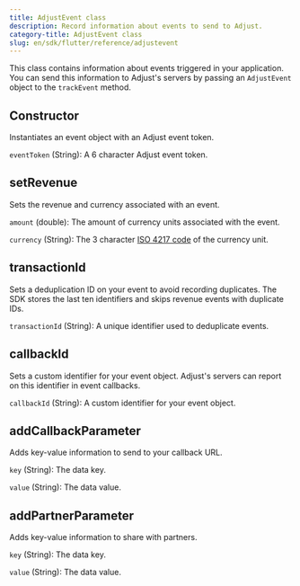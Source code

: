 ```yaml
---
title: AdjustEvent class
description: Record information about events to send to Adjust.
category-title: AdjustEvent class
slug: en/sdk/flutter/reference/adjustevent
---
```



This class contains information about events triggered in your application. You can send this information to Adjust's servers by passing an `AdjustEvent` object to the `trackEvent` method.

<Function>

## Constructor

Instantiates an event object with an Adjust event token.

<slot slot="signature">


<ConstructorSig />

</slot>

<slot slot="snippet">


<Constructor />

</slot>

<slot slot="parameters">

`eventToken` (String): A 6 character Adjust event token.

</slot>

</Function>

<Function>

## setRevenue

Sets the revenue and currency associated with an event.

<slot slot="signature">


<SetRevenueSig />

</slot>

<slot slot="snippet">


<SetRevenue />

</slot>

<slot slot="parameters">

`amount` (double): The amount of currency units associated with the event.

`currency` (String): The 3 character [ISO 4217 code](https://www.iban.com/currency-codes) of the currency unit.

</slot>

</Function>

<Function>

## transactionId

Sets a deduplication ID on your event to avoid recording duplicates. The SDK stores the last ten identifiers and skips revenue events with duplicate IDs.

<slot slot="signature">


<TransactionIdSig />

</slot>

<slot slot="snippet">


<TransactionId />

</slot>

<slot slot="parameters">

`transactionId` (String): A unique identifier used to deduplicate events.

</slot>

</Function>

<Function>

## callbackId

Sets a custom identifier for your event object. Adjust's servers can report on this identifier in event callbacks.

<slot slot="signature">


<CallbackIdSig />

</slot>

<slot slot="snippet">


<CallbackId />

</slot>

<slot slot="parameters">

`callbackId` (String): A custom identifier for your event object.

</slot>

</Function>

<Function>

## addCallbackParameter

Adds key-value information to send to your callback URL.

<slot slot="signature">


<AddCallbackParameterSig />

</slot>

<slot slot="snippet">


<AddCallbackParameter />

</slot>

<slot slot="parameters">

`key` (String): The data key.

`value` (String): The data value.

</slot>

</Function>

<Function>

## addPartnerParameter

Adds key-value information to share with partners.

<slot slot="signature">


<AddPartnerParameterSig />

</slot>

<slot slot="snippet">


<AddPartnerParameter />

</slot>

<slot slot="parameters">

`key` (String): The data key.

`value` (String): The data value.

</slot>

</Function>
